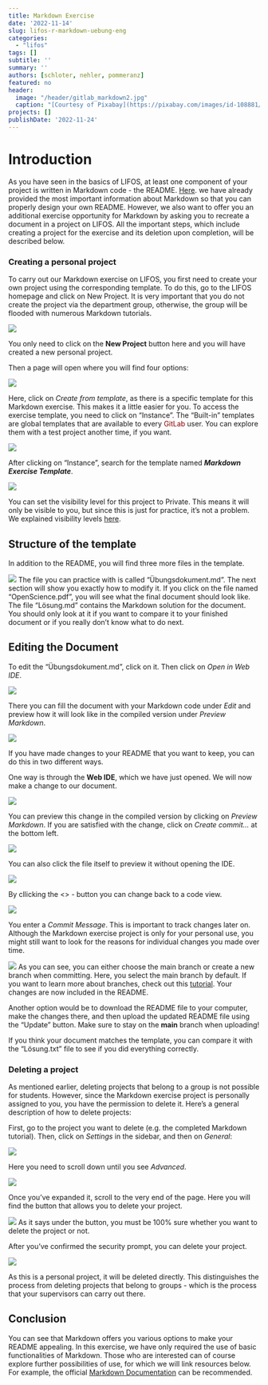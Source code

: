 ```yaml
---
title: Markdown Exercise
date: '2022-11-14'
slug: lifos-r-markdown-uebung-eng
categories:
  - "lifos"
tags: []
subtitle: '' 
summary: ''
authors: [schloter, nehler, pommeranz]   
featured: no
header:
  image: "/header/gitlab_markdown2.jpg" 
  caption: "[Courtesy of Pixabay](https://pixabay.com/images/id-108881/)"
projects: []
publishDate: '2022-11-24'  
---
```


# Introduction   
  
As you have seen in the basics of LIFOS, at least one component of your project is written in Markdown code - the README. [Here](/post/lifos-eigenesProjekt-eng/#Markdown). we have already provided the most important information about Markdown so that you can properly design your own README. However, we also want to offer you an additional exercise opportunity for Markdown by asking you to recreate a document in a project on LIFOS. All the important steps, which include creating a project for the exercise and its deletion upon completion, will be described below.

### Creating a personal project 

To carry out our Markdown exercise on LIFOS, you first need to create your own project using the corresponding template. To do this, go to the LIFOS homepage and click on New Project. It is very important that you do not create the project via the department group, otherwise, the group will be flooded with numerous Markdown tutorials. 

![](/post/gitlaborientierung_newproject.png)

You only need to click on the **New Project** button here and you will have created a new personal project.

Then a page will open where you will find four options: 

![](/post/gitlaborientierung_newprojectoptions.png) 

Here, click on *Create from template*, as there is a specific template for this Markdown exercise. This makes it a little easier for you. To access the exercise template, you need to click on "Instance". The "Built-in" templates are global templates that are available to every <span style="color: darkred;">GitLab</span> user. You can explore them with a test project another time, if you want.

![](/post/gitlaborientierung_newprojectinstance.png) 

After clicking on "Instance", search for the template named **_Markdown Exercise Template_**.
 
![](/post/gitlaborientierung_markdownInstanceTemplate.png) 

You can set the visibility level for this project to Private. This means it will only be visible to you, but since this is just for practice, it's not a problem. We explained visibility levels [here](https://pandar.netlify.app/post/lifos-eigenesprojekt-eng/).

## Structure of the template

In addition to the README, you will find three more files in the template.

![](/post/gitlaborientierung_uebungtemplate.png) 
The file you can practice with is called "Übungsdokument.md". The next section will show you exactly how to modify it. If you click on the file named "OpenScience.pdf", you will see what the final document should look like. The file "Lösung.md" contains the Markdown solution for the document. You should only look at it if you want to compare it to your finished document or if you really don't know what to do next.



## Editing the Document

To edit the "Übungsdokument.md", click on it. Then click on *Open in Web IDE*.

![](/post/gitlaborientierung_openuebunginwebide.png) 

There you can fill the document with your Markdown code under *Edit* and preview how it will look like in the compiled version under *Preview Markdown*. 

![](/post/gitlaborientierung_webidetemplate.png)

If you have made changes to your README that you want to keep, you can do this in two different ways.

One way is through the **Web IDE**, which we have just opened. We will now make a change to our document.

![](/post/gitlabMarkdown_ÄnderungReadMe.png)

You can preview this change in the compiled version by clicking on *Preview Markdown*. If you are satisfied with the change, click on *Create commit...* at the bottom left.

![](/post/gitlabMarkdown_CreateCommitWebIDE.png)

You can also click the file itself to preview it without opening the IDE.

![](/post/gitlaborientierung_preview.png)

By cllicking the <> - button you can change back to a code view.

![](/post/gitlaborientierung_code.png)

You enter a *Commit Message*. This is important to track changes later on. Although the Markdown exercise project is only for your personal use, you might still want to look for the reasons for individual changes you made over time.

![](/post/gitlabMarkdown_CommitTest.png)
As you can see, you can either choose the main branch or create a new branch when committing. Here, you select the main branch by default. If you want to learn more about branches, check out this [tutorial](https://pandar.netlify.app/post/branches/). Your changes are now included in the README.

<!-- Branches waren jetzt im eigene Projekte Teil gar kein Thema mehr - sollte vlt an einer Stelle auch angeschnitten werden. - evtl. im vertiefende Einführung? Hier muss man halt nur den main-Branch auswählen, weil die default Option ist einen neuen zu erstellen (bei jedem Commit) und das wollen wir ja nicht.-->

Another option would be to download the README file to your computer, make the changes there, and then upload the updated README file using the "Update" button. Make sure to stay on the **main** branch when uploading! 

If you think your document matches the template, you can compare it with the "Lösung.txt" file to see if you did everything correctly. 
 

### Deleting a project

As mentioned earlier, deleting projects that belong to a group is not possible for students. However, since the Markdown exercise project is personally assigned to you, you have the permission to delete it. Here's a general description of how to delete projects:

First, go to the project you want to delete (e.g. the completed Markdown tutorial). Then, click on *Settings* in the sidebar, and then on *General*:

![](/post/gitlabMarkdown_DeleteProject.png)

Here you need to scroll down until you see *Advanced*.

![](/post/gitlabMarkdown_AdvancedPrjectSet.png)

Once you've expanded it, scroll to the very end of the page. Here you will find the button that allows you to delete your project. 

![](/post/gitlabMarkdown_DeleteProjectButton.png)
As it says under the button, you must be 100% sure whether you want to delete the project or not.

After you've confirmed the security prompt, you can delete your project. 

![](/post/gitlabMarkdown_DeleteProjectCheck.png)

As this is a personal project, it will be deleted directly. This distinguishes the process from deleting projects that belong to groups - which is the process that your supervisors can carry out there.

## Conclusion
You can see that Markdown offers you various options to make your README appealing. In this exercise, we have only required the use of basic functionalities of Markdown. Those who are interested can of course explore further possibilities of use, for which we will link resources below. For example, the official [Markdown Documentation](https://www.markdownguide.org/extended-syntax/) can be recommended.

<!--## Subgruppen

Das zweite große Thema dieses Tutorials ist nur für einen Teil von euch relevant. Hier wird man hinverlinkt, wenn man in den Visibility-Einstellungen keine passende Option für das eigene Projekt gefunden hat. 

Die Lösung kann durch sogenannte Subgruppen erreicht werden. Dabei wird aus der übergeordneten Elterngruppe der Abteilung eine Subgruppe gebildet, in der nur spezifische Personen der übergeordneten Gruppe eingeladen sein können. In jeder Elterngruppe können beliebig viele Subgruppen existieren. Benutzt dieses Tool aber bitte wirklich nur, wenn es die Lage des Datenschutzes nicht anders zulässt.

Außerdem kann man Subgruppen für folgendes benutzen: 

1. gut zum organisieren größerer Projekte
2. man kann jedem User eine andere Rolle geben (z.B. was er alles bearbeiten kann und was nicht)

### Subgruppen erstellen 

Um eine Subgruppe zu erstellen, müsst ihr unter *Menu* und *Groups* auf **Your Groups** gehen. 

![](/post/gitlabMarkdown_createSubgroups.png)

Anschließend wählt ihr die Gruppe aus in der ihr für euer Projekt eine Subgruppe erstellen wollt. In der Gruppe geht ihr oben rechts auf **New Subgroup**. 

![](/post/gitlabMarkdown_createSubgroups2.png)

Danach öffnet sich noch ein Fenster bei dem ihr auf **Create Groups** klickt. Danach öffnet sich eine Seite in der ihr alle möglichen Einstellungen für euer Projekt festlegen könnt. 

Zum einen könnt ihr festlegen,  ob nur ihr diese Gruppe benutzt oder ob ihr auch Projektpartner*innen habt. Diese könnt ihr darunter direkt einladen über ihre Mailadressen. 

Eure erstellte Subgruppe findet ihr dann auf der Startseite der übergeordneten Gruppe.

![](/post/gitlabMarkdown_seeSubgroups.png)

### Projekt in einer Subgruppe erstellen

Nachdem ihr die Subgruppe erstellt habt, könnt ihr hier ganz normal ein Projekt erstellen, wie ihr es von normalen Gruppen gewöhnt seid. Falls ihr das nochmal auffrischen wollt, hier ist der [Link](https://pandar.netlify.app/post/lifos-orientierung#projekt-erstellen).

Nachdem ihr dieses Projekt erstellt habt, könnt ihr euch unter **Settings** und *General* die Visibility-Features anschauen. 

![](/post/gitlabMarkdown_subgroupVisibility.png)

Wie ihr unter **Repository** sehen könnt, sind nur Projektmitglieder dazu in der Lage Dateien in diesem Projekt anzuschauen oder zu bearbeiten. 

## Fazit
Subgruppen bieten eine weitere Organisationsstruktur innerhalb einer Gruppe. Hier sollten sie allerdings nur benutzt werden, wenn aus Datenschutz-Technischen Gründen keine andere Option übrig bleiben sollte.  -->


 
 


